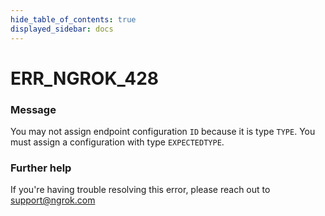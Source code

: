 ```yaml
---
hide_table_of_contents: true
displayed_sidebar: docs
---
```



# ERR_NGROK_428

### Message
You may not assign endpoint configuration `ID` because it is type `TYPE`. You must assign a configuration with type `EXPECTEDTYPE`.

<ErrorDetails error='err_ngrok_428' />


### Further help
If you're having trouble resolving this error, please reach out to [support@ngrok.com](mailto:support@ngrok.com?subject=Help%20with%20ERR_NGROK_428)

